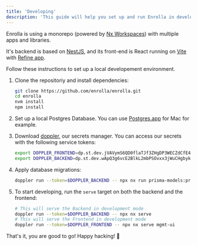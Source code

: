 ```yaml
---
title: 'Developing'
description: 'This guide will help you set up and run Enrolla in development mode.'
---
```


Enrolla is using a monorepo (powered by [Nx Workspaces](https://nx.dev/)) with multiple apps and libraries.

It's backend is based on [NestJS](https://nestjs.com/), and its front-end is React running on [Vite](https://vitejs.dev/) with [Refine app](https://refine.dev/).

Follow these instructions to set up a local developement environment.

1. Clone the repositoriy and install dependencies:

   ```bash
   git clone https://github.com/enrolla/enrolla.git
   cd enrolla
   nvm install
   npm install
   ```

2. Set up a local Postgres Database. You can use [Postgres.app](https://postgresapp.com/) for Mac for example.

3. Download [doppler](https://www.doppler.com/), our secrets manager. You can access our secrets with the following service tokens:

   ```bash
   export DOPPLER_FRONTEND=dp.st.dev.jVAVymS6QD0flaTJf3ZHgDP3WECZdCfE4Zk8gjRR1cq
   export DOPPLER_BACKEND=dp.st.dev.wApQ3g6vcE2BlkL2mbPSOvxx3jWuCHgbykuTWcdeUFH
   ```

4. Apply database migrations:

   ```bash
   doppler run --token=$DOPPLER_BACKEND -- npx nx run prisma-models:prisma-deploy
   ```

5. To start developing, run the `serve` target on both the backend and the frontend:

   ```bash
   # This will serve the Backend in development mode
   doppler run --token=$DOPPLER_BACKEND -- npx nx serve
   # This will serve the Frontend in development mode
   doppler run --token=$DOPPLER_FRONTEND -- npx nx serve mgmt-ui
   ```

That's it, you are good to go! Happy hacking! 👾
